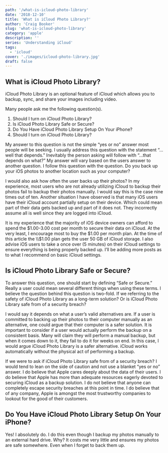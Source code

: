 ```yaml
---
path: '/what-is-icloud-photo-library'
date: '2018-12-10'
title: 'What is iCloud Photo Library?'
author: 'Craig Booker'
slug: 'what-is-icloud-photo-library'
category: 'apple'
description: ''
series: 'Understanding iCloud'
tags:
  - 'icloud'
cover: './images/icloud-photo-library.jpg'
draft: false
---
```


## What is iCloud Photo Library?

iCloud Photo Library is an optional feature of iCloud which allows you to backup, sync, and share your images including video.

Many people ask me the following question(s).

1. Should I turn on iCloud Photo Library?
2. Is iCloud Photo Library Safe or Secure?
3. Do You Have iCloud Photo Library Setup On Your iPhone?
4. Should I turn on iCloud Photo Library?

My answer to this question is not the simple “yes or no” answer most people will be seeking. I usually address this question with the statement “…well that depends.” Inevitably the person asking will follow with “…that depends on what?” My answer will vary based on the users answer to another question. I follow this question with the question. Do you back up your iOS photos to another location such as your computer?

I would also ask how often the user backs up their photos? In my experience, most users who are not already utilizing iCloud to backup their photos fail to backup their photos manually. I would say this is the case nine times out of ten. Another situation I have observed is that many iOS users have their iCloud account partially setup on their device. Which could mean part of their data gets backed up and part of it does not. They incorrectly assume all is well since they are logged into iCloud.

It is my experience that the majority of iOS device owners can afford to spend the $1.00-3.00 cost per month to secure their data on iCloud. At the very least, I encourage most to buy the $1.00 per month plan. At the time of this article the \\$1.00 plan gets the user 50 GB of iCloud storage. I also advise iOS users to take a once over (5 minutes) on their iCloud settings to ensure everything is being properly backed up. I’ll be adding more posts as to what I recommend on basic iCloud settings.

## Is iCloud Photo Library Safe or Secure?

To answer this question, one should start by defining “Safe or Secure.” Really a user could mean several different things when using these terms. I believe the question behind this question is two-fold. If we referring to the safety of iCloud Photo Library as a long-term solution? Or is iCloud Photo Library safe from of a security breach?

I would say it depends on what a user’s valid alternatives are. If a user is committed to backing up their photos to their computer manually as an alternative, one could argue that their computer is a safer solution. It is important to consider if a user would actually perform the backup on a consistent basis. Many will claim they will perform a manual backup, but when it comes down to it, they fail to do it for weeks on end. In this case, I would argue iCloud Photo Library is a safer alternative. iCloud works automatically without the physical act of performing a backup.

If we were to ask if iCloud Photo Library safe from of a security breach? I would tend to lean on the side of caution and not use a blanket “yes or no” answer. I do believe that Apple cares deeply about the data of their users. I do believe that Apple has more than adequate resources eagerly devoted to securing iCloud as a backup solution. I do not believe that anyone can completely escape security breaches at this point in time. I do believe that of any company, Apple is amongst the most trustworthy companies to lookout for the good of their customers.

## Do You Have iCloud Photo Library Setup On Your iPhone?

Yes! I absolutely do. I do this even though I backup my photos manually to an external hard drive. Why? It costs me very little and ensures my photos are safe somewhere. Even when I forget to back them up.
